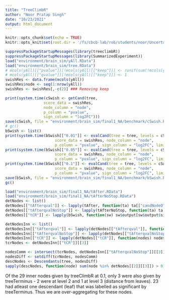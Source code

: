 ```yaml
---
title: "TreeClimbR"
author: "Noor Pratap Singh"
date: "10/23/2021"
output: html_document
---
```


```r
knitr::opts_chunk$set(echo = TRUE)
knitr::opts_knit$set(root.dir = '/fs/cbcb-lab/rob/students/noor/Uncertainity/treeTerminusScripts')
```

```r
suppressPackageStartupMessages(library(treeclimbR))
suppressPackageStartupMessages(library(SummarizedExperiment))
load("environment/brain_sim/yAll.RData")
load("environment/brain_sim/tree.RData")
# mcols(yAll)[["pvalue"]][!mcols(yAll)[["keep"]]] <- runif(sum(!mcols(yAll)[["keep"]]),0,1)
# mcols(yAll)[["qvalue"]][!mcols(yAll)[["keep"]]] <- 1
swishRes <- data.frame(mcols(yAll))
swishRes$node <- seq(1:nrow(yAll))
swishRes <- swishRes[,-c(2)] ### Removing keep

print(system.time(cSwish <- getCand(tree,
                 score_data = swishRes,
                 node_column = "node",
                 p_column = "pvalue",
                 sign_column = "log2FC")))
save(cSwish, file = "environment/brain_sim/final1_NA/benchmark/cSwish.RData")
# gc()
bSwish <- list()
print(system.time(bSwish[["0.01"]] <- evalCand(tree = tree, levels = cSwish$candidate_list,
                      score_data = swishRes, node_column = "node",
                      p_column = "pvalue", sign_column = "log2FC", limit_rej=0.01)))
print(system.time(bSwish[["0.05"]] <- evalCand(tree = tree, levels = cSwish$candidate_list,
                      score_data = swishRes, node_column = "node",
                      p_column = "pvalue", sign_column = "log2FC", limit_rej=0.05)))
print(system.time(bSwish[["0.1"]] <- evalCand(tree = tree, levels = cSwish$candidate_list,
                      score_data = swishRes, node_column = "node",
                      p_column = "pvalue", sign_column = "log2FC", limit_rej=0.1)))
save(bSwish, file = "environment/brain_sim/final1_NA/benchmark/bSwish.RData")
gc()

```

```r
load("environment/brain_sim/final1_NA/tAfter.RData")
load("environment/brain_sim/final1_NA/tAfterNoStop.RData")
detNodes <- list()
detNodes[["tAfterqval"]] <- lapply(tAfter, function(ta) ta[["candNodeO"]])
detNodes[["tAfterqvalNoStop"]] <- lapply(tAfterNoStop, function(ta) ta[["candNodeO"]])
detNodes[["tCR"]] <- lapply(bSwish, function(sw) sw$output[sw$output$signal.node,][["node"]])

detNodesInn <- list()
detNodesInn[["tAfterqval"]] <- lapply(detNodes[["tAfterqval"]], function(nodes) nodes[nodes > length(tree$tip)])
detNodesInn[["tAfterqvalNoStop"]] <- lapply(detNodes[["tAfterqvalNoStop"]], function(nodes) nodes[nodes > length(tree$tip)])
detNodesInn[["tCR"]] <- lapply(detNodes[["tCR"]], function(nodes) nodes[nodes > length(tree$tip)])
tcrNodes <- detNodesInn[["tCR"]][[3]]

nodesComm <- intersect(tcrNodes, detNodesInn[["tAfterqvalNoStop"]][[3]])
nodesDiff <- setdiff(tcrNodes, nodesComm)
descNodes <- Descendants(tree, nodesDiff)
sapply(descNodes, function(node) sum(node %in% detNodes[[2]][[3]]) > 0)
```
Of the 29 inner nodes given by treeClimbR at 0.1, only 3 were also given by treeTerminus - 2 were at level 2 and 1 at level 3 (distance from leaves). 23 had atleast one descendant (leaf) that was labelled as significant by treeTerminus. Thus we are over-aggregating for these nodes.